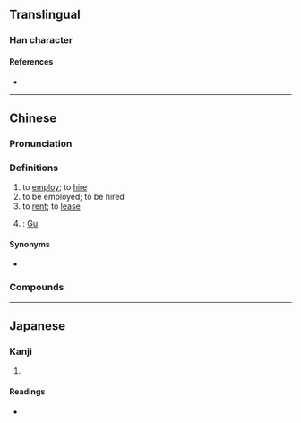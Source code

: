 {{also|雇}}
{{character info}}
==Translingual==

===Han character===
{{Han char|rn=9|rad=人|as=12|sn=14|four=23214|canj=OHSG|ids=⿰亻雇}}

====References====
* {{Han ref|kx=0118.051|dkj=01154|dj=0250.130|hdz=10222.070|uh=50F1|ud=20721|bh=B9B5|bd=47541}}

----

==Chinese==
{{zh-forms|s=雇|t2=雇}}

===Pronunciation===
{{zh-pron
|m=gù
|c=gu3
|mn=kò͘
|cat=v,pn
}}

===Definitions===
{{zh-hanzi}}

# to [[employ]]; to [[hire]]
# to be employed; to be hired
# to [[rent]]; to [[lease]]
# {{surname|zh}}: [[Gu]]

====Synonyms====
* {{s|to rent}}
{{zh-syn-saurus|租用}}

===Compounds===
{{zh-der|僱不起|僱人|僱佣|僱傭|僱役|僱用|僱船|僱請|僱車|僱農|受僱|受僱人|聘僱|解僱|僱主|僱員|僱傭兵}}

{{zh-cat|Intermediate}}

----

==Japanese==

===Kanji===
{{ja-kanji|grade=|rs=人12}}

# {{rfdef|ja|sort=人12}}

====Readings====
* {{ja-readings|on=[[こ]] (ko)|kun=[[やとう]] (yatou)}}